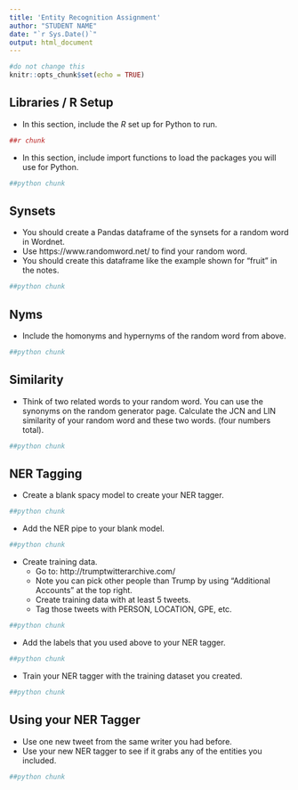 ```yaml
---
title: 'Entity Recognition Assignment'
author: "STUDENT NAME"
date: "`r Sys.Date()`"
output: html_document
---
```


```r
#do not change this
knitr::opts_chunk$set(echo = TRUE)
```

## Libraries / R Setup

- In this section, include the *R* set up for Python to run. 

```r
##r chunk

```

- In this section, include import functions to load the packages you will use for Python.

```python
##python chunk

```

## Synsets

- You should create a Pandas dataframe of the synsets for a random word in Wordnet.
- Use https://www.randomword.net/ to find your random word.
- You should create this dataframe like the example shown for "fruit" in the notes.

```python
##python chunk

```

## Nyms

- Include the homonyms and hypernyms of the random word from above. 

```python
##python chunk

```

## Similarity

- Think of two related words to your random word. You can use the synonyms on the random generator page. Calculate the JCN and LIN similarity of your random word and these two words. (four numbers total).

```python
##python chunk

```

## NER Tagging

- Create a blank spacy model to create your NER tagger. 

```python
##python chunk

```

- Add the NER pipe to your blank model. 

```python
##python chunk

```

- Create training data. 
  - Go to: http://trumptwitterarchive.com/
  - Note you can pick other people than Trump by using "Additional Accounts" at the top right. 
  - Create training data with at least 5 tweets. 
  - Tag those tweets with PERSON, LOCATION, GPE, etc. 

```python
##python chunk

```

- Add the labels that you used above to your NER tagger. 

```python
##python chunk

```

- Train your NER tagger with the training dataset you created. 

```python
##python chunk

```

## Using your NER Tagger 

- Use one new tweet from the same writer you had before. 
- Use your new NER tagger to see if it grabs any of the entities you included. 

```python
##python chunk

```

